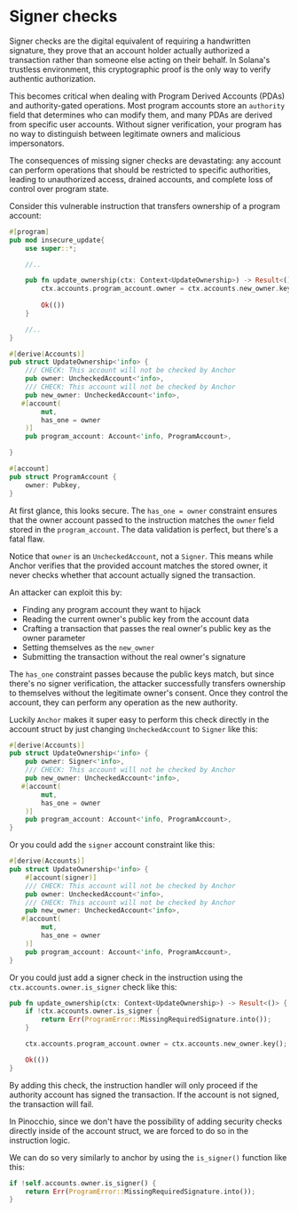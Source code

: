 
# Signer checks

Signer checks are the digital equivalent of requiring a handwritten signature, they prove that an account holder actually authorized a transaction rather than someone else acting on their behalf. In Solana's trustless environment, this cryptographic proof is the only way to verify authentic authorization.

This becomes critical when dealing with Program Derived Accounts (PDAs) and authority-gated operations. Most program accounts store an `authority` field that determines who can modify them, and many PDAs are derived from specific user accounts. Without signer verification, your program has no way to distinguish between legitimate owners and malicious impersonators.

The consequences of missing signer checks are devastating: any account can perform operations that should be restricted to specific authorities, leading to unauthorized access, drained accounts, and complete loss of control over program state.

<ArticleSection name="Anchor" id="anchor" level="h2" />

Consider this vulnerable instruction that transfers ownership of a program account:

```rust
#[program]
pub mod insecure_update{
    use super::*;

    //..

    pub fn update_ownership(ctx: Context<UpdateOwnership>) -> Result<()> {
        ctx.accounts.program_account.owner = ctx.accounts.new_owner.key();
    
        Ok(())
    }

    //..
}

#[derive(Accounts)]
pub struct UpdateOwnership<'info> {
    /// CHECK: This account will not be checked by Anchor
    pub owner: UncheckedAccount<'info>,
    /// CHECK: This account will not be checked by Anchor
    pub new_owner: UncheckedAccount<'info>,
   #[account(
        mut,
        has_one = owner
    )]
    pub program_account: Account<'info, ProgramAccount>,

}

#[account]
pub struct ProgramAccount {
    owner: Pubkey,
}
```

At first glance, this looks secure. The `has_one = owner` constraint ensures that the owner account passed to the instruction matches the `owner` field stored in the `program_account`. The data validation is perfect, but there's a fatal flaw.

Notice that `owner` is an `UncheckedAccount`, not a `Signer`. This means while Anchor verifies that the provided account matches the stored owner, it never checks whether that account actually signed the transaction.

An attacker can exploit this by:
- Finding any program account they want to hijack
- Reading the current owner's public key from the account data
- Crafting a transaction that passes the real owner's public key as the owner parameter
- Setting themselves as the `new_owner`
- Submitting the transaction without the real owner's signature

The `has_one` constraint passes because the public keys match, but since there's no signer verification, the attacker successfully transfers ownership to themselves without the legitimate owner's consent. Once they control the account, they can perform any operation as the new authority.

Luckily `Anchor` makes it super easy to perform this check directly in the account struct by just changing `UncheckedAccount` to `Signer` like this:

```rust
#[derive(Accounts)]
pub struct UpdateOwnership<'info> {
    pub owner: Signer<'info>,
    /// CHECK: This account will not be checked by Anchor
    pub new_owner: UncheckedAccount<'info>,
   #[account(
        mut,
        has_one = owner
    )]
    pub program_account: Account<'info, ProgramAccount>,
}
```

Or you could add the `signer` account constraint like this:

```rust
#[derive(Accounts)]
pub struct UpdateOwnership<'info> {
    #[account(signer)]
    /// CHECK: This account will not be checked by Anchor
    pub owner: UncheckedAccount<'info>,
    /// CHECK: This account will not be checked by Anchor
    pub new_owner: UncheckedAccount<'info>,
   #[account(
        mut,
        has_one = owner
    )]
    pub program_account: Account<'info, ProgramAccount>,
}
```

Or you could just add a signer check in the instruction using the `ctx.accounts.owner.is_signer` check like this:

```rust
pub fn update_ownership(ctx: Context<UpdateOwnership>) -> Result<()> {
    if !ctx.accounts.owner.is_signer {
        return Err(ProgramError::MissingRequiredSignature.into());
    }

    ctx.accounts.program_account.owner = ctx.accounts.new_owner.key();

    Ok(())
}
```

By adding this check, the instruction handler will only proceed if the authority account has signed the transaction. If the account is not signed, the transaction will fail.

<ArticleSection name="Pinocchio" id="pinocchio" level="h2" />

In Pinocchio, since we don't have the possibility of adding security checks directly inside of the account struct, we are forced to do so in the instruction logic. 

We can do so very similarly to anchor by using the `is_signer()` function like this:

```rust
if !self.accounts.owner.is_signer() {
    return Err(ProgramError::MissingRequiredSignature.into());
}
```





